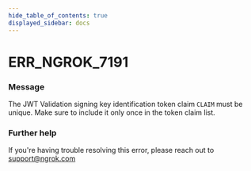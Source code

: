 ```yaml
---
hide_table_of_contents: true
displayed_sidebar: docs
---
```



# ERR_NGROK_7191

### Message
The JWT Validation signing key identification token claim `CLAIM` must be unique. Make sure to include it only once in the token claim list.

<ErrorDetails error='err_ngrok_7191' />


### Further help
If you're having trouble resolving this error, please reach out to [support@ngrok.com](mailto:support@ngrok.com?subject=Help%20with%20ERR_NGROK_7191)

